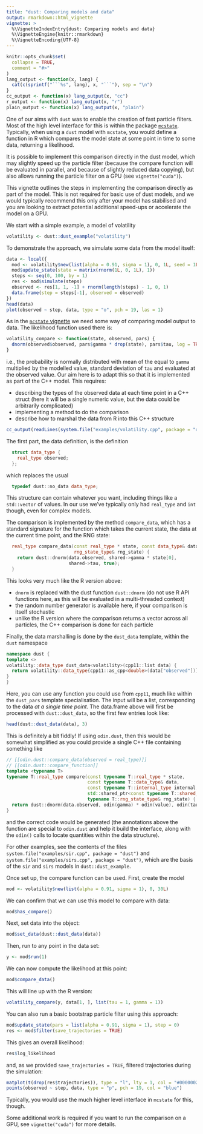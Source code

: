 ```yaml
---
title: "dust: Comparing models and data"
output: rmarkdown::html_vignette
vignette: >
  %\VignetteIndexEntry{dust: Comparing models and data}
  %\VignetteEngine{knitr::rmarkdown}
  %\VignetteEncoding{UTF-8}
---
```


```r
knitr::opts_chunk$set(
  collapse = TRUE,
  comment = "#>"
)
lang_output <- function(x, lang) {
  cat(c(sprintf("```%s", lang), x, "```"), sep = "\n")
}
cc_output <- function(x) lang_output(x, "cc")
r_output <- function(x) lang_output(x, "r")
plain_output <- function(x) lang_output(x, "plain")
```

One of our aims with `dust` was to enable the creation of fast particle filters. Most of the high level interface for this is within the package [`mcstate`](https://mrc-ide.github.io/mcstate/).  Typically, when using a `dust` model with `mcstate`, you would define a function in R which compares the model state at some point in time to some data, returning a likelihood.

It is possible to implement this comparison directly in the dust model, which may slightly speed up the particle filter (because the compare function will be evaluated in parallel, and because of slightly reduced data copying), but also allows running the particle filter on a GPU (see `vignette("cuda")`).

This vignette outlines the steps in implementing the comparison directly as part of the model.  This is not required for basic use of dust models, and we would typically recommend this only after your model has stabilised and you are looking to extract potential additional speed-ups or accelerate the model on a GPU.

We start with a simple example, a model of volatility

```r
volatility <- dust::dust_example("volatility")
```

To demonstrate the approach, we simulate some data from the model itself:

```r
data <- local({
  mod <- volatility$new(list(alpha = 0.91, sigma = 1), 0, 1L, seed = 1L)
  mod$update_state(state = matrix(rnorm(1L, 0, 1L), 1))
  steps <- seq(0, 100, by = 1)
  res <- mod$simulate(steps)
  observed <- res[1, 1, -1] + rnorm(length(steps) - 1, 0, 1)
  data.frame(step = steps[-1], observed = observed)
})
head(data)
plot(observed ~ step, data, type = "o", pch = 19, las = 1)
```

As in the [`mcstate` vignette](https://mrc-ide.github.io/mcstate/articles/kalman.html) we need some way of comparing model output to data.  The likelihood function used there is:

```r
volatility_compare <- function(state, observed, pars) {
  dnorm(observed$observed, pars$gamma * drop(state), pars$tau, log = TRUE)
}
```

i.e., the probability is normally distributed with mean of the equal to `gamma` multiplied by the modelled value, standard deviation of `tau` and evaluated at the observed value.  Our aim here is to adapt this so that it is implemented as part of the C++ model. This requires:

* describing the types of the observed data at each time point in a C++ struct (here it will be a single numeric value, but the data could be arbitrarily complicated)
* implementing a method to do the comparison
* describe how to marshal the data from R into this C++ structure

```r
cc_output(readLines(system.file("examples/volatility.cpp", package = "dust")))
```

The first part, the data definition, is the definition

```cc
  struct data_type {
    real_type observed;
  };
```

which replaces the usual

```cc
  typedef dust::no_data data_type;
```

This structure can contain whatever you want, including things like a `std::vector` of values. In our use we've typically only had `real_type` and `int` though, even for complex models.

The comparison is implemented by the method `compare_data`, which has a standard signature for the function which takes the current state, the data at the current time point, and the RNG state:

```cc
  real_type compare_data(const real_type * state, const data_type& data,
                         rng_state_type& rng_state) {
    return dust::dnorm(data.observed, shared->gamma * state[0],
                       shared->tau, true);
  }
```

This looks very much like the R version above:

* `dnorm` is replaced with the dust function `dust::dnorm` (do not use R API functions here, as this will be evaluated in a multi-threaded context)
* the random number generator is available here, if your comparison is itself stochastic
* unlike the R version where the comparison returns a vector across all particles, the C++ comparison is done for each particle

Finally, the data marshalling is done by the `dust_data` template, within the `dust` namespace

```cc
namespace dust {
template <>
volatility::data_type dust_data<volatility>(cpp11::list data) {
  return volatility::data_type{cpp11::as_cpp<double>(data["observed"])};
}
}
```

Here, you can use any function you could use from `cpp11`, much like within the `dust_pars` template specialisation. The input will be a list, corresponding to the data *at a single time point*.  The data.frame above will first be processed with `dust::dust_data`, so the first few entries look like:

```r
head(dust::dust_data(data), 3)
```

This is definitely a bit fiddly!  If using `odin.dust`, then this would be somewhat simplified as you could provide a single C++ file containing something like

```cc
// [[odin.dust::compare_data(observed = real_type)]]
// [[odin.dust::compare_function]]
template <typename T>
typename T::real_type compare(const typename T::real_type * state,
                              const typename T::data_type& data,
                              const typename T::internal_type internal,
                              std::shared_ptr<const typename T::shared_type> shared,
                              typename T::rng_state_type& rng_state) {
  return dust::dnorm(data.observed, odin(gamma) * odin(value), odin(tau), true);
}
```

and the correct code would be generated (the annotations above the function are special to `odin.dust` and help it  build the interface, along with the `odin()` calls to locate quantities within the data structure).

For other examples, see the contents of the files `system.file("examples/sir.cpp", package = "dust")` and `system.file("examples/sirs.cpp", package = "dust")`, which are the basis of the `sir` and `sirs` models in `dust::dust_example`.

Once set up, the compare function can be used. First, create the model

```r
mod <- volatility$new(list(alpha = 0.91, sigma = 1), 0, 30L)
```

We can confirm that we can use this model to compare with data:

```r
mod$has_compare()
```

Next, set data into the object:

```r
mod$set_data(dust::dust_data(data))
```

Then, run to any point in the data set:

```r
y <- mod$run(1)
```

We can now compute the likelihood at this point:

```r
mod$compare_data()
```

This will line up with the R version:

```r
volatility_compare(y, data[1, ], list(tau = 1, gamma = 1))
```

You can also run a basic bootstrap particle filter using this approach:

```r
mod$update_state(pars = list(alpha = 0.91, sigma = 1), step = 0)
res <- mod$filter(save_trajectories = TRUE)
```

This gives an overall likelihood:

```r
res$log_likelihood
```

and, as we provided `save_trajectories = TRUE`, filtered trajectories during the simulation:

```r
matplot(t(drop(res$trajectories)), type = "l", lty = 1, col = "#00000022")
points(observed ~ step, data, type = "p", pch = 19, col = "blue")
```

Typically, you would use the much higher level interface in `mcstate` for this, though.

Some additional work is required if you want to run the comparison on a GPU, see `vignette("cuda")` for more details.
